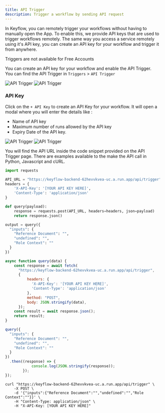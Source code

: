 ```yaml
---
title: API Trigger
description: Trigger a workflow by sending API request
---
```


In Keyflow, you can remotely trigger your workflows without having to manually open the App. To enable this, we provide API keys that are used to trigger workflows remotely. The same way you access a service remotely using it's API key, you can create an API key for your workflow and trigger it from anywhere.

<Warning> Triggers are not available for Free Accounts </Warning>

You can create an API key for your workflow and enable the API Trigger. You can find the API Trigger in `Triggers` > `API Trigger`

<Frame>
  <img
    className="block dark:hidden"
    src="/images/triggers/api-trigger-light.png"
    alt="API Trigger"
  />
  <img
    className="hidden dark:block"
    src="/images/triggers/api-trigger-dark.png"
    alt="API Trigger"
  />
</Frame>

### API Key

Click on the `+ API Key` to create an API Key for your workflow. It will open a modal where you will enter the details like :

- Name of API key
- Maximum number of runs allowed by the API key
- Expiry Date of the API key.

<Frame>
  <img
    className="block dark:hidden"
    src="/images/triggers/api-key-light.png"
    alt="API Trigger"
  />
  <img
    className="hidden dark:block"
    src="/images/triggers/api-key-dark.png"
    alt="API Trigger"
  />
</Frame>

You will find the API URL inside the code snippet provided on the API Trigger page. There are examples available to the make the API call in Python, Javascript and cURL.

<CodeGroup>

```python Python
import requests

API_URL = "https://keyflow-backend-62hevvkvea-uc.a.run.app/api/trigger"
headers = {
    'X-API-Key': '[YOUR API KEY HERE]',
    'Content-Type': 'application/json'
}

def query(payload):
    response = requests.post(API_URL, headers=headers, json=payload)
    return response.json()

output = query({
  "inputs": {
    "Reference Document": "",
    "undefined": "",
    "Role Context": ""
  }
})
```

```javascript Javscript
async function query(data) {
    const response = await fetch(
      "https://keyflow-backend-62hevvkvea-uc.a.run.app/api/trigger",
      {
          headers: {
            'X-API-Key': '[YOUR API KEY HERE]',
            'Content-Type': 'application/json'
          },
          method: "POST",
          body: JSON.stringify(data),
      });
    const result = await response.json();
    return result;
}

query({
  "inputs": {
    "Reference Document": "",
    "undefined": "",
    "Role Context": ""
  }
})
  .then((response) => {
            console.log(JSON.stringify(response));
        });
});
```

```cURL cURL
curl "https://keyflow-backend-62hevvkvea-uc.a.run.app/api/trigger" \
    -X POST \
    -d '{"inputs":{"Reference Document":"","undefined":"","Role Context":""}}' \
    -H "Content-Type: application/json" \
    -H "X-API-Key: [YOUR API KEY HERE]"
```

</CodeGroup>
